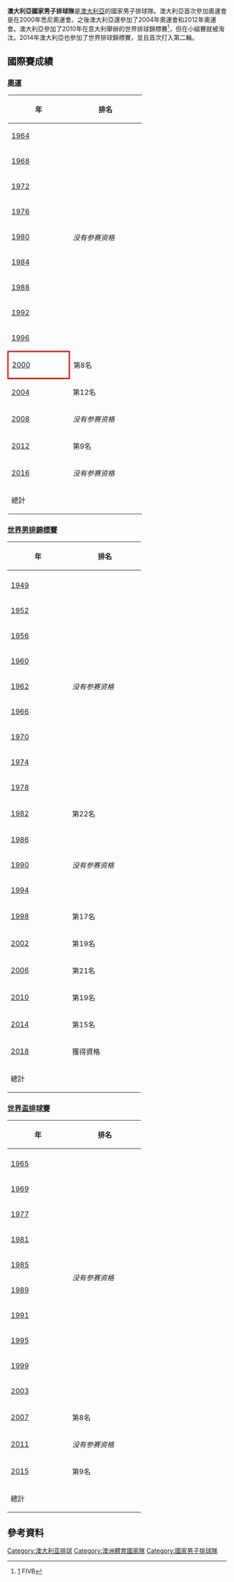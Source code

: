 {{Infobox national volleyball team
|name = 澳大利亞
|image = Flag of Australia.svg
|federation = AVF
|website = 
|confederation = AVC
|manager = 
|coach = [[Mark_Lebedew|Mark Lebedew]]
|Olympic apps = 3
|Olympic first = 2000
|Olympic best = 第8名 ([[2000年夏季奧林匹克運動會男子排球比賽|2000]])
|World Champs apps = 6
|World Champs first = 1982
|World Champs best = 第15名 ([[2014年世界男子排球錦標賽|2014]])
}}
'''澳大利亞國家男子排球隊'''是[[澳大利亞|澳大利亞]]的國家男子排球隊。澳大利亞首次參加奧運會是在2000年悉尼奧運會。之後澳大利亞還參加了2004年奧運會和2012年奧運會。澳大利亞參加了2010年在意大利舉辦的世界排球錦標賽<ref>[http://www.fivb.org/EN/Volleyball/Competitions/WorldLeague/2002/General/GenI_History.asp] {{Wayback|url=http://www.fivb.org/EN/Volleyball/Competitions/WorldLeague/2002/General/GenI_History.asp |date=20200605025252 }} FIVB</ref>，但在小組賽就被淘汰。2014年澳大利亞也參加了世界排球錦標賽，並且首次打入第二輪。

==國際賽成績==
=== [[夏季奧林匹克運動會排球比賽|奧運]] ===
{| class="wikitable" style="text-align: center;font-size:90%;"
!width=125|年
!width=150|排名
|- 
|{{flagicon|JPN}} [[Volleyball_at_the_1964_Summer_Olympics_–_Men's_tournament|1964]]||rowspan=9|''没有参赛资格''
|- 
|{{flagicon|MEX}} [[Volleyball_at_the_1968_Summer_Olympics_–_Men's_tournament|1968]]
|- 
|{{flagicon|GER}} [[Volleyball_at_the_1972_Summer_Olympics_–_Men's_tournament|1972]]
|- 
|{{flagicon|CAN}} [[Volleyball_at_the_1976_Summer_Olympics_–_Men's_tournament|1976]]
|- 
|{{flagicon|URS}} [[Volleyball_at_the_1980_Summer_Olympics_–_Men's_tournament|1980]]
|- 
|{{flagicon|USA}} [[Volleyball_at_the_1984_Summer_Olympics_–_Men's_tournament|1984]]
|- 
|{{flagicon|KOR}} [[Volleyball_at_the_1988_Summer_Olympics_–_Men's_tournament|1988]]
|- 
|{{flagicon|ESP}} [[Volleyball_at_the_1992_Summer_Olympics_–_Men's_tournament|1992]]
|- 
|{{flagicon|USA}} [[Volleyball_at_the_1996_Summer_Olympics_–_Men's_volleyball|1996]]
|- 
|style="border: 3px solid red"|{{flagicon|AUS}} [[Volleyball_at_the_2000_Summer_Olympics_–_Men's_tournament|2000]] || 第8名
|- 
|{{flagicon|GRE}} [[Volleyball_at_the_2004_Summer_Olympics_–_Men's_volleyball|2004]] || 第12名
|- 
|{{flagicon|CHN}} [[2008年夏季奧林匹克運動會男子排球比賽|2008]] ||''没有参赛资格''
|- 
|{{flagicon|GBR}} [[2012年夏季奧林匹克運動會男子排球比賽|2012]]||第9名
|-
|{{flagicon|BRA}} [[2016年夏季奧林匹克運動會男子排球比賽|2016]]|| ''没有参赛资格''
|-
!總計 !!
|}

===[[世界男子排球錦標賽|世界男排錦標賽]]===
{| class="wikitable" style="text-align: center;font-size:90%;"
!width=125|年
!width=150|排名
|- 
|- 
|{{flagicon|TCH}} [[1949_FIVB_Volleyball_Men's_World_Championship|1949]]||rowspan=9|''没有参赛资格''
|- 
|{{flagicon|URS|1923}} [[1952_FIVB_Volleyball_Men's_World_Championship|1952]]
|- 
| {{flagicon|FRA}} [[1956_FIVB_Volleyball_Men's_World_Championship|1956]]
|- 
|{{flagicon|BRA|1960}} [[1960_FIVB_Volleyball_Men's_World_Championship|1960]]
|- 
|{{flagicon|URS|1955}} [[1966_FIVB_Volleyball_Men's_World_Championship|1962]]
|- 
|{{flagicon|TCH}} [[1966_FIVB_Volleyball_Men's_World_Championship|1966]]
|- 
|{{flagicon|BUL|1967}} [[1970_FIVB_Volleyball_Men's_World_Championship|1970]]
|- 
|{{flagicon|MEX}} [[1974_FIVB_Volleyball_Men's_World_Championship|1974]]
|- 
|{{flagicon|ITA}} [[1978_FIVB_Volleyball_Men's_World_Championship|1978]]
|-  
|{{flagicon|ARG}} [[1982_FIVB_Volleyball_Men's_World_Championship|1982]]||第22名
|- 
|{{flagicon|FRA}} [[1986_FIVB_Volleyball_Men's_World_Championship|1986]] ||rowspan=3| ''没有参赛资格''
|- 
|{{flagicon|BRA|1968}} [[1990_FIVB_Volleyball_Men's_World_Championship|1990]]
|- 
|{{flagicon|GRE}} [[1994_FIVB_Volleyball_Men's_World_Championship|1994]]
|- 
|{{flagicon|JPN}} [[1998_FIVB_Volleyball_Men's_World_Championship|1998]]|| 第17名
|-
|{{flagicon|ARG}} [[2002_FIVB_Volleyball_Men's_World_Championship|2002]]||第19名
|- 
|{{flagicon|JPN}} [[2006年世界男子排球錦標賽|2006]] || 第21名
|- 
|{{flagicon|ITA}} [[2010年世界男子排球錦標賽|2010]] || 第19名
|- 
|{{flagicon|POL}} [[2014年世界男子排球錦標賽|2014]] || 第15名
|-
|{{flagicon|ITA}} {{flagicon|BUL}} [[2018年世界男子排球錦標賽|2018]]||獲得資格
|-
!總計 !!
|}

===[[世界盃排球賽|世界盃排球賽]]===
{|class="wikitable" style="text-align: center;font-size:90%;"
!width=125|年
!width=150|排名
|- 
|- 
|{{flagicon|POL}} [[1965_FIVB_Volleyball_Men's_World_Cup|1965]]||rowspan=10|''没有参赛资格''
|-
|{{flagicon|GDR}} [[1969_FIVB_Volleyball_Men's_World_Cup|1969]]
|- 
|{{flagicon|JPN}} [[1977_FIVB_Volleyball_Men's_World_Cup|1977]]
|- 
|{{flagicon|JPN}} [[1981_FIVB_Volleyball_Men's_World_Cup|1981]]
|- 
|{{flagicon|JPN}} [[1985_FIVB_Volleyball_Men's_World_Cup|1985]]
|-
|{{flagicon|JPN}} [[1989_FIVB_Volleyball_Men's_World_Cup|1989]]
|-  
|{{flagicon|JPN}} [[1991_FIVB_Volleyball_Men's_World_Cup|1991]]
|-
|{{flagicon|JPN}} [[1995_FIVB_Volleyball_Men's_World_Cup|1995]]
|- 
|{{flagicon|JPN}} [[1999_FIVB_Volleyball_Men's_World_Cup|1999]]
|- 
|{{flagicon|JPN}} [[2003_FIVB_Volleyball_Men's_World_Cup|2003]]
|- 
|{{flagicon|JPN}} [[2007年世界盃男子排球賽|2007]]||  第8名
|-
|{{flagicon|JPN}} [[2011年世界盃男子排球賽|2011]]|| ''没有参赛资格''
|-
|{{flagicon|JPN}} [[2015年世界盃男子排球賽|2015]]|| 第9名
|- 
!總計 !!
|}

==參考資料==
{{Reflist}}
[[Category:澳大利亚排球|Category:澳大利亚排球]]
[[Category:澳洲體育國家隊|Category:澳洲體育國家隊]]
[[Category:國家男子排球隊|Category:國家男子排球隊]]